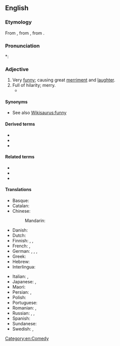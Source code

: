 ==English==

===Etymology===
From {{etyl|la|en}} {{m|la|hilaris||cheerful}}, from {{etyl|grc|en}} {{m|grc|ἱλαρός||cheerful, merry}}, from {{m|grc|ἵλαος||propitious, gracious, kind}}.

===Pronunciation===
*: {{rhymes|ɛəriəs|lang=en}}

===Adjective===
{{en-adj}}

# Very [[funny]]; causing great [[merriment]] and [[laughter]].
# Full of hilarity; merry.
#* {{quote-text|year=1944|author=Douglas Stewart|title=A Girl with Red Hair, and Other Stories|page=60|passage=Rounding up the animals in the misty paddocks, with the blackbirds singing as the morning whitened, he felt '''hilarious''', light-headed. He'd clap the cows on their rumps and shout "Come along, there! Come along there, me Irish darlint."}}

====Synonyms====
* See also [[Wikisaurus:funny]]

====Derived terms====
* {{l|en|hilarity}}
* {{l|en|hilariously}}
* {{l|en|hilariousness}}

====Related terms====
* {{l|en|exhilarate}}
* {{l|en|exhilaration}}
* {{l|en|Hilary}}

====Translations====
{{trans-top|very funny; causing great merriment and laughter}}
* Basque: {{t|eu|barregarri}}
* Catalan: {{t|ca|hilarant}}
* Chinese:
*: Mandarin: {{t+|cmn|搞笑|tr=gǎoxiào|sc=Hani}}
* Danish: {{t|da|hylende morsom}}
* Dutch: {{t+|nl|hilarisch}}
* Finnish: {{t+|fi|riemastuttava}}, {{t+|fi|riemukas}}, {{t|fi|ratkiriemukas}}
* French: {{t+|fr|hilarant|m}}, {{t+|fr|hilarante|f}}
* German: {{t|de|zum Totlachen}}, {{t|de|urkomisch}}, {{t+|de|vergnügt}}, {{t|de|irrsinnig witzig}}
* Greek: {{t+|el|ιλαρός|m}}
* Hebrew: {{t|he|מַצְחִיק|m|tr=mats'khík|sc=Hebr}}
* Interlingua: {{t|ia|hilare}}
{{trans-mid}}
* Italian: {{t+|it|esilarante}}, {{t+|it|spassoso}}
* Japanese: {{t|ja|ひどくおもしろい|tr=hidoku omoshiroi|sc=Jpan}}, {{t|ja|面白おかしい|tr=おもしろおかしい, omoshirookashii|sc=Jpan}}
* Maori: {{t|mi|pukukata}}
* Persian: {{t+|fa|خنده دار}}, {{t+|fa|مضحک}}
* Polish: {{t|pl|(arcy)śmieszny|m}}
* Portuguese: {{t+|pt|hilário}}
* Romanian: {{t+|ro|ilar|m|n}}, {{t+|ro|ilariant|m|n}}
* Russian: {{t+|ru|умори́тельный}}, {{t+|ru|смешно́й}}, {{t+|ru|поте́шный}}
* Spanish: {{t|es|hilarante}}
* Sundanese: {{t|su|pikaseurieun}}
* Swedish: {{t|sv|skrattretande}}, {{t|sv|obetalbar}}
{{trans-bottom}}

[[Category:en:Comedy]]